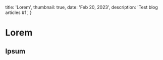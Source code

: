 
  title: 'Lorem',
  thumbnail: true,
  date: 'Feb 20, 2023',
  description: 'Test blog articles #1',
}

# Lorem

## Ipsum

